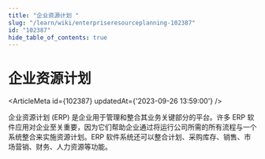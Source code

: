 ```yaml
---
title: "企业资源计划 "
slug: "/learn/wiki/enterpriseresourceplanning-102387"
id: "102387"
hide_table_of_contents: true
---
```



# 企业资源计划 

<ArticleMeta id={102387} updatedAt={'2023-09-26 13:59:00'} />
<div className='border-solid border-b border-t-0 my-4 border-[var(--ifm-color-gray-300)]' />

企业资源计划 (ERP) 是企业用于管理和整合其业务关键部分的平台。许多 ERP 软件应用对企业至关重要，因为它们帮助企业通过将运行公司所需的所有流程与一个系统整合来实施资源计划。ERP 软件系统还可以整合计划、采购库存、销售、市场营销、财务、人力资源等功能。
